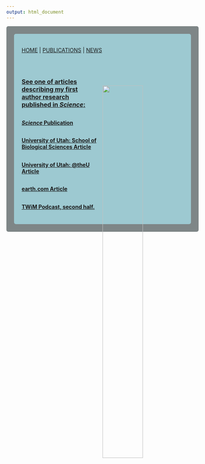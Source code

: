 ```yaml
---
output: html_document
---
```

<style type="text/css">
.main-container {
  max-width: 1800px;
  margin-left: auto;
  margin-right: auto;
}
</style>

<style>
div.gray { background-color:#7e8687; border-radius: 5px; padding: 20px;}
</style>
<div class = "gray">



<style>
div.blue { background-color:#9dc9d1; border-radius: 5px; padding: 20px;}
</style>
<div class = "blue">

[HOME](http://talia-backman.github.io/) | 
[PUBLICATIONS](http://talia-backman.github.io/publications) | 
[NEWS](http://talia-backman.github.io/news)

<img src="./frontpage.jpg" style="width:50%; float:right; margin-left:10px; margin-top:5em;">

<br>
<br>
<p style="text-align: left; font-size: 16px; font-weight: bold; text-decoration: underline;">
  See one of articles describing my first author research published in <em>Science</em>:
</p>
## <span style="font-size: 14px;">**[<em>Science</em> Publication](https://www.science.org/doi/10.1126/science.ado0713)**</span>
## <span style="font-size: 14px;">**[University of Utah: School of Biological Sciences Article](https://www.biology.utah.edu/uncategorized/tailocins-the-next-generation-of-antibiotics-might-just-come-from-understanding-the-viruses-that-infect-bacteria/)**</span>
## <span style="font-size: 14px;">**[University of Utah: @theU Article](https://attheu.utah.edu/facultystaff/the-scary-yet-promising-world-of-phages-the-pathogens-pathogen/)**</span>
## <span style="font-size: 14px;">**[earth.com Article](https://www.earth.com/news/bacteriophages-how-bacteria-harness-viruses-to-attack-competitors/)**</span>
## <span style="font-size: 14px;">**[TWiM Podcast, second half.](https://www.microbe.tv/twim/twim-316/)**</span>
